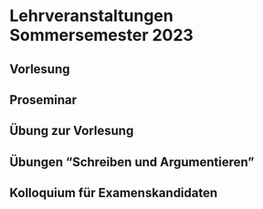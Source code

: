 # Lehrveranstaltungen Sommersemester 2023

## Vorlesung

## Proseminar

## Übung zur Vorlesung

## Übungen "Schreiben und Argumentieren"

## Kolloquium für Examenskandidaten

